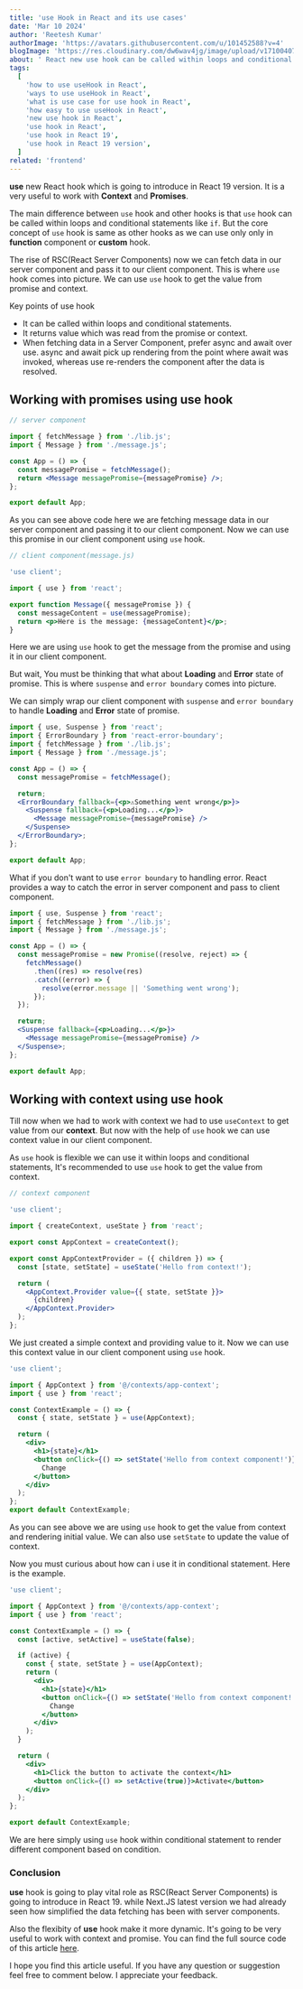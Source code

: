 ```yaml
---
title: 'use Hook in React and its use cases'
date: 'Mar 10 2024'
author: 'Reetesh Kumar'
authorImage: 'https://avatars.githubusercontent.com/u/101452588?v=4'
blogImage: 'https://res.cloudinary.com/dw6wav4jg/image/upload/v1710040742/usehook_qewbtb.png'
about: ' React new use hook can be called within loops and conditional statements like if. Like other React Hooks, the function that calls use must be a Component or Hook.'
tags:
  [
    'how to use useHook in React',
    'ways to use useHook in React',
    'what is use case for use hook in React',
    'how easy to use useHook in React',
    'new use hook in React',
    'use hook in React',
    'use hook in React 19',
    'use hook in React 19 version',
  ]
related: 'frontend'
---
```


<TableContent title="use Hook in React and its use cases" />


**use** new React hook which is going to introduce in React 19 version. It is a very useful to work with **Context** and **Promises**.

The main difference between `use` hook and other hooks is that `use` hook can be called within loops and conditional statements like `if`. But the core concept of `use` hook is same as other hooks as we can use only only in **function** component or **custom** hook.

The rise of RSC(React Server Components) now we can fetch data in our server component and pass it to our client component. This is where `use` hook comes into picture. We can use `use` hook to get the value from promise and context.

<SubHeadings>Key points of use hook</SubHeadings>

- It can be called within loops and conditional statements.
- It returns value which was read from the promise or context.
- When fetching data in a Server Component, prefer async and await over use. async and await pick up rendering from the point where await was invoked, whereas use re-renders the component after the data is resolved.

## Working with promises using use hook

```jsx
// server component

import { fetchMessage } from './lib.js';
import { Message } from './message.js';

const App = () => {
  const messagePromise = fetchMessage();
  return <Message messagePromise={messagePromise} />;
};

export default App;
```

As you can see above code here we are fetching message data in our server component and passing it to our client component. Now we can use this promise in our client component using `use` hook.

```jsx
// client component(message.js)

'use client';

import { use } from 'react';

export function Message({ messagePromise }) {
  const messageContent = use(messagePromise);
  return <p>Here is the message: {messageContent}</p>;
}
```

Here we are using `use` hook to get the message from the promise and using it in our client component.

But wait, You must be thinking that what about **Loading** and **Error** state of promise. This is where `suspense` and `error boundary` comes into picture.

We can simply wrap our client component with `suspense` and `error boundary` to handle **Loading** and **Error** state of promise.

```jsx
import { use, Suspense } from 'react';
import { ErrorBoundary } from 'react-error-boundary';
import { fetchMessage } from './lib.js';
import { Message } from './message.js';

const App = () => {
  const messagePromise = fetchMessage();

  return;
  <ErrorBoundary fallback={<p>⚠️Something went wrong</p>}>
    <Suspense fallback={<p>Loading...</p>}>
      <Message messagePromise={messagePromise} />
    </Suspense>
  </ErrorBoundary>;
};

export default App;
```

What if you don't want to use `error boundary` to handling error. React provides a way to catch the error in server component and pass to client component.

```jsx
import { use, Suspense } from 'react';
import { fetchMessage } from './lib.js';
import { Message } from './message.js';

const App = () => {
  const messagePromise = new Promise((resolve, reject) => {
    fetchMessage()
      .then((res) => resolve(res)
      .catch((error) => {
        resolve(error.message || 'Something went wrong');
      });
  });

  return;
  <Suspense fallback={<p>Loading...</p>}>
    <Message messagePromise={messagePromise} />
  </Suspense>;
};

export default App;
```

<Advertise title="Building DApps with React and Solidity on Ethereum" />

<Separator />

## Working with context using use hook

Till now when we had to work with context we had to use `useContext` to get value from our **context**. But now with the help of `use` hook we can use context value in our client component.

As `use` hook is flexible we can use it within loops and conditional statements, It's recommended to use `use` hook to get the value from context.

```jsx
// context component

'use client';

import { createContext, useState } from 'react';

export const AppContext = createContext();

export const AppContextProvider = ({ children }) => {
  const [state, setState] = useState('Hello from context!');

  return (
    <AppContext.Provider value={{ state, setState }}>
      {children}
    </AppContext.Provider>
  );
};
```

We just created a simple context and providing value to it. Now we can use this context value in our client component using `use` hook.

```jsx
'use client';

import { AppContext } from '@/contexts/app-context';
import { use } from 'react';

const ContextExample = () => {
  const { state, setState } = use(AppContext);

  return (
    <div>
      <h1>{state}</h1>
      <button onClick={() => setState('Hello from context component!')}>
        Change
      </button>
    </div>
  );
};
export default ContextExample;
```

As you can see above we are using `use` hook to get the value from context and rendering initial value. We can also use `setState` to update the value of context.

Now you must curious about how can i use it in conditional statement. Here is the example.

```jsx
'use client';

import { AppContext } from '@/contexts/app-context';
import { use } from 'react';

const ContextExample = () => {
  const [active, setActive] = useState(false);

  if (active) {
    const { state, setState } = use(AppContext);
    return (
      <div>
        <h1>{state}</h1>
        <button onClick={() => setState('Hello from context component!')}>
          Change
        </button>
      </div>
    );
  }

  return (
    <div>
      <h1>Click the button to activate the context</h1>
      <button onClick={() => setActive(true)}>Activate</button>
    </div>
  );
};

export default ContextExample;
```

We are here simply using `use` hook within conditional statement to render different component based on condition.

### Conclusion

**use** hook is going to play vital role as RSC(React Server Components) is going to introduce in React 19. while Next.JS latest version we had already seen how simplified the data fetching has been with server components.

Also the flexibity of **use** hook make it more dynamic. It's going to be very useful to work with context and promise. You can find the full source code of this article [here](https://github.com/Virous77/blog-projects/tree/main/use-hook).

I hope you find this article useful. If you have any question or suggestion feel free to comment below. I appreciate your feedback.
